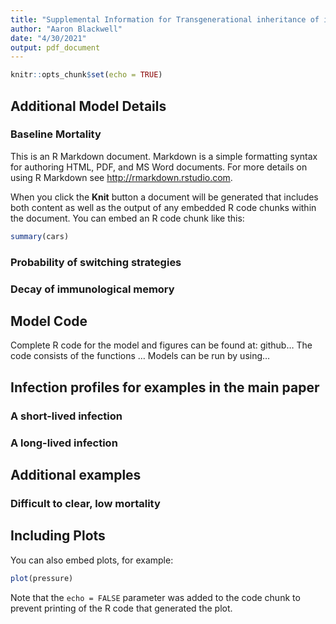 ```yaml
---
title: "Supplemental Information for Transgenerational inheritance of immunological knowledge: \textit{in utero} exposure as a cue inducing tolerance to parasites and pathogens"
author: "Aaron Blackwell"
date: "4/30/2021"
output: pdf_document
---
```


```r
knitr::opts_chunk$set(echo = TRUE)
```

## Additional Model Details

### Baseline Mortality
This is an R Markdown document. Markdown is a simple formatting syntax for authoring HTML, PDF, and MS Word documents. For more details on using R Markdown see <http://rmarkdown.rstudio.com>.

When you click the **Knit** button a document will be generated that includes both content as well as the output of any embedded R code chunks within the document. You can embed an R code chunk like this:

```r
summary(cars)
```


### Probability of switching strategies

### Decay of immunological memory


## Model Code
Complete R code for the model and figures can be found at: github...
The code consists of the functions ...
Models can be run by using...

## Infection profiles for examples in the main paper

### A short-lived infection

### A long-lived infection


## Additional examples

### Difficult to clear, low mortality

## Including Plots

You can also embed plots, for example:

```r
plot(pressure)
```

Note that the `echo = FALSE` parameter was added to the code chunk to prevent printing of the R code that generated the plot.
